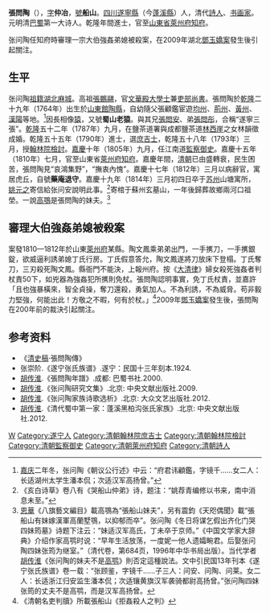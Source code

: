 {{明清人物信息框
| 姓名 = 张问陶
| 原名 =
| 圖片名稱 = 張問陶.jpg
| 圖片大小 = 220px
| 圖片說明 = 《[[清代学者象传|清代学者象传]]》第一集之張問陶像
| 最高職務 = 山東萊州府知府
| 國家 = 大清
| 爵位 =
| 籍貫 = [[四川|四川]][[遂寧縣|遂寧縣]]
| 族裔 = 漢族
| 旗籍 = 
| 字號 = 
| 室名 = 
| 諡號 = 
| 出生日期 = [[乾隆|乾隆]]二十九年（1764年）
| 出生地點 = [[山東|山東]][[館陶縣|館陶縣]]
| 逝世日期 = [[嘉慶|嘉慶]]十九年（1814年）
| 逝世地點 = [[江蘇|江蘇]][[蘇州|蘇州]]
| 墓葬 =
| 配偶 =
| 親屬 = 
| 出身 = 
*乾隆五十五年庚戌恩科進士出身
| 經歷 = 
| 著作 =
}}

'''張問陶'''（{{bd|1764年||1814年|catIdx=Z}}），[[表字|字]]'''仲冶'''，[[號|號]]'''船山'''。[[四川省_(清)|四川]][[遂寧縣|遂寧縣]]（今[[蓬溪縣|蓬溪縣]]）人，清代[[詩人|詩人]]、[[书画家|书画家]]。元明清[[巴蜀|巴蜀]]第一大诗人。乾隆年間進士，官至[[山東省_(清)|山東省]][[萊州府|萊州府]][[知府|知府]]。

张问陶任知府時審理一宗大伯強姦弟媳被殺案，在2009年湖北[[鄧玉嬌案|鄧玉嬌案]]發生後引起關注。

== 生平 ==
张问陶[[祖籍|祖籍]][[湖北|湖北]][[麻城|麻城]]。高祖[[張鵬翮|張鵬翮]]，官[[文華殿大學士|文華殿大學士]]兼[[吏部尚書|吏部尚書]]。張問陶於[[乾隆|乾隆]]二十九年（1764年）出生於[[山東|山東]][[館陶縣|館陶縣]]，自幼隨父張顧鑑宦遊[[均州|均州]]、[[荊州|荊州]]、[[黃州|黃州]]、[[漢陽|漢陽]]等地。<ref>[[嘉庆|嘉庆]]二年冬，张问陶《朝议公行述》中云：“府君讳顧鑑，字镜千……女二人：长适湖州太学生潘本侃；次适汉军高扬曾。”</ref>因長相像[[猿|猿]]，又號'''蜀山老猿'''。與其兄[[張問安|張問安]]、弟[[張問彤|張問彤]]，合稱“遂寧三張”。[[乾隆|乾隆]]五十二年（1787年）九月，在鹽茶道署與成都鹽茶道[[林西崖|林西崖]]之女林韻徵成婚。乾隆五十五年（1790年）進士，選[[庶吉士|庶吉士]]，乾隆五十八年（1793年）三月，授[[翰林院檢討|翰林院檢討]]。[[嘉慶|嘉慶]]十年（1805年）九月，任江南道[[監察御史|監察御史]]。嘉慶十五年（1810年）七月，官至山東省[[萊州府|萊州府]][[知府|知府]]。嘉慶年間，[[清朝|清朝]]已由盛轉衰，民生困苦，張問陶見“哀鴻集野”，“撫衷內愧”。嘉慶十七年（1812年）三月以病辭官，寓居虎丘，自號'''藥庵退守'''。嘉慶十九年（1814年）三月初四日卒于[[苏州|苏州]]山塘寓所，[[姚元之|姚元之]]寄信給张问安說明此事。<ref>《亥白诗草》卷八有《哭船山仲弟》诗，题注：“姚荐青编修以书来，南中消息未至。”</ref>寄棺于蘇州玄墓山，一年後歸葬故鄉兩河口祖塋。一說[[高鶚|高鶚]]是張問陶的妹夫。<ref>[[恩華|恩華]]《八旗藝文編目》載高鶚為“張船山妹夫”，另有震鈞《天咫偶聞》載“張船山有妹嫁漢軍高蘭墅鶚，以抑郁而卒”。张问陶《冬日将谋乞假出齐化门哭四妹筠墓》诗题下注云：“妹适汉军高氏，丁未卒于京师。”《中国文学家大辞典》介绍作家高鹗时说：“早年生活放荡，一度妮一他人遗孀畹君。后娶张问陶四妹张筠为继室。”（清代卷，第684页，1996年中华书局出版）。当代学者[[胡传淮|胡传淮]]《张问陶的妹夫不是[[高鹗|高鹗]]》則否定這種說法。文中引民国13年刊本《遂宁张氏族谱》卷一载：“张顾鉴，字镜千……子三人：问安、问陶、问莱。女二人：长适浙江归安监生潘本侃；次适镶黄旗汉军袭骑都尉高扬曾。”张问陶四妹张筠的丈夫不是高鹗，而是汉军高扬曾。</ref>

== 審理大伯強姦弟媳被殺案 ==
案發1810—1812年於山東[[萊州府|萊州府]]某縣。陶文鳳乘弟弟出門，一手㩗刀，一手㩗銀錠，欲威逼利誘弟媳丁氏行房。丁氏假意答允，陶文鳳遂將刀放床下登榻。丁氏奪刀，三刃殺死陶文鳳。縣衙門不能決，上報州府。按《[[大清律|大清律]]》婦女殺死強姦者判杖責50下，如兇器為強姦犯所㩗則免杖。張問陶認明事實，免丁氏杖責，並嘉許「且也強暴橫來，智全貞操，奪刀還殺，勇氣加人。不為利誘，不為威脅。苟非毅力堅強，何能出此！方敬之不暇，何有於杖。」<REF>《清朝名吏判牘》所載張船山《拒姦殺人之判》</REF>2009年[[鄧玉嬌案|鄧玉嬌案]]發生後，張問陶在200年前的裁決引起關注。

== 参考资料 ==
{{reflist}}
* 《[[清史稿|清史稿]]·張問陶傳》
* 张崇阶.《遂宁张氏族谱》.遂宁：民国十三年刻本.1924.
* [[胡传淮|胡传淮]].《張問陶年譜》.成都: 巴蜀书社.2000.
* [[胡传淮|胡传淮]].《张问陶研究文集》.北京: 中央文献出版社.2009.
* [[胡传淮|胡传淮]].《张问陶家族诗歌选析》.北京: 大众文艺出版社.2012.
* [[胡传淮|胡传淮]].《清代蜀中第一家：蓬溪黑柏沟张氏家族》.北京: 中央文献出版社.2012.

{{乾隆五十五年庚戌恩科殿試金榜}}

{{Authority control}}

{{DEFAULTSORT:Zhang張}}
[[Category:張姓|W]]
[[Category:遂宁人|Category:遂宁人]]
[[Category:清朝翰林院庶吉士|Category:清朝翰林院庶吉士]]
[[Category:清朝翰林院檢討|Category:清朝翰林院檢討]]
[[Category:清朝監察御史|Category:清朝監察御史]]
[[Category:清朝萊州府知府|Category:清朝萊州府知府]]
[[Category:清朝詩人|Category:清朝詩人]]